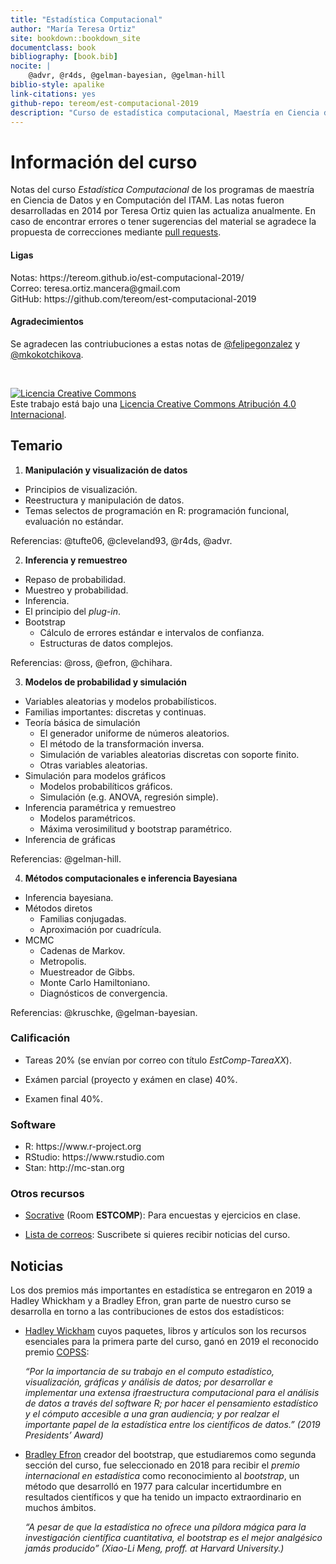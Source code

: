 ```yaml
--- 
title: "Estadística Computacional"
author: "María Teresa Ortiz"
site: bookdown::bookdown_site
documentclass: book
bibliography: [book.bib]
nocite: |
    @advr, @r4ds, @gelman-bayesian, @gelman-hill
biblio-style: apalike
link-citations: yes
github-repo: tereom/est-computacional-2019
description: "Curso de estadística computacional, Maestría en Ciencia de Datos, ITAM 2019."
---
```



# Información del curso {-}

Notas del curso *Estadística Computacional* de los programas de maestría en 
Ciencia de Datos y en Computación del ITAM. Las notas fueron desarrolladas en 
2014 por Teresa Ortiz quien las actualiza anualmente. En caso de encontrar 
errores o tener sugerencias del material se agradece la propuesta de 
correcciones mediante [pull requests](https://github.com/tereom/est-computacional-2019).

#### Ligas {-}

Notas: https://tereom.github.io/est-computacional-2019/    
Correo: teresa.ortiz.mancera@gmail.com   
GitHub: https://github.com/tereom/est-computacional-2019 

#### Agradecimientos {-}
Se agradecen las contriubuciones a estas notas de [\@felipegonzalez](https://github.com/felipegonzalez)
y [\@mkokotchikova](https://github.com/mkokotchikova).

</br>

<a rel="license" href="http://creativecommons.org/licenses/by/4.0/"><img alt="Licencia Creative Commons" style="border-width:0" src="https://i.creativecommons.org/l/by/4.0/88x31.png" /></a><br />Este trabajo está bajo una <a rel="license" href="http://creativecommons.org/licenses/by/4.0/">Licencia Creative Commons Atribución 4.0 Internacional</a>.


## Temario {-}

1. **Manipulación y visualización de datos**

-   Principios de visualización.
-   Reestructura y manipulación de datos.
-   Temas selectos de programación en R: programación funcional, evaluación 
no estándar.

Referencias: @tufte06, @cleveland93, @r4ds, @advr.

2. **Inferencia y remuestreo**

-   Repaso de probabilidad.
-   Muestreo y probabilidad.
-   Inferencia.
-   El principio del *plug-in*.
-   Bootstrap
    -   Cálculo de errores estándar e intervalos de confianza.
    -   Estructuras de datos complejos.

Referencias: @ross, @efron, @chihara.

3. **Modelos de probabilidad y simulación**

-   Variables aleatorias y modelos probabilísticos.
-   Familias importantes: discretas y continuas.
-   Teoría básica de simulación
    -   El generador uniforme de números aleatorios.
    -   El método de la transformación inversa.
    -   Simulación de variables aleatorias discretas con soporte finito.
    -   Otras variables aleatorias.
-   Simulación para modelos gráficos
    -   Modelos probabilíticos gráficos.
    -   Simulación (e.g. ANOVA, regresión simple).
-   Inferencia paramétrica y remuestreo
    -   Modelos paramétricos.
    -   Máxima verosimilitud y bootstrap paramétrico.
-   Inferencia de gráficas

 Referencias: @gelman-hill.

4. **Métodos computacionales e inferencia Bayesiana**

-   Inferencia bayesiana.
-   Métodos diretos
    -   Familias conjugadas.
    -   Aproximación por cuadrícula.
-   MCMC
    -   Cadenas de Markov.
    -   Metropolis.
    -   Muestreador de Gibbs.
    -   Monte Carlo Hamiltoniano.
    -   Diagnósticos de convergencia.

Referencias: @kruschke, @gelman-bayesian.

### Calificación {-}

* Tareas 20% (se envían por correo con título *EstComp-TareaXX*).

* Exámen parcial (proyecto y exámen en clase) 40%.

* Examen final 40%.

### Software {-}

- R: https://www.r-project.org
- RStudio: https://www.rstudio.com
- Stan: http://mc-stan.org

### Otros recursos {-}

* [Socrative](https://b.socrative.com/login/student/) (Room **ESTCOMP**):
Para encuestas y ejercicios en clase.


* [Lista de correos](https://docs.google.com/spreadsheets/d/1ZNdpl-_c495FRb1ZEZ-TpxFDBk5Uai-9Ms-IHgsYq-E/edit?usp=sharing): Suscribete si quieres recibir noticias del curso.

## Noticias {-}

Los dos premios más importantes en estadística se entregaron en 2019 a Hadley
Whickham y a Bradley Efron, gran parte de nuestro curso se desarrolla 
en torno a las contribuciones de estos dos estadísticos:

* [Hadley Wickham](https://community.amstat.org/copss/awards/presidents) 
cuyos paquetes, libros y artículos son los recursos esenciales para la primera
parte del curso, ganó en 2019 el reconocido premio [COPSS](https://en.wikipedia.org/wiki/COPSS_Presidents%27_Award):
    
    *"Por la importancia de su trabajo en el computo estadístico, visualización, 
    gráficas y análisis de datos; por desarrollar e implementar una extensa
    ifraestructura computacional para el análisis de datos a través del 
    *software* R; por hacer el pensamiento estadístico y el cómputo accesible
    a una gran audiencia; y por realzar el importante papel de la estadística
    entre los científicos de datos." (2019 Presidents' Award)*

* [Bradley Efron](https://statprize.org/index.cfm) creador del bootstrap, que
estudiaremos como segunda sección del curso, fue seleccionado en 2018 para
recibir el *premio internacional en estadística* como reconocimiento al
*bootstrap*, un método que desarrolló en 1977 para calcular incertidumbre en
resultados científicos y que ha tenido un impacto extraordinario en muchos
ámbitos.
    
    *"A pesar de que la estadística no ofrece una píldora mágica para la 
    investigación científica cuantitativa, el bootstrap es el mejor analgésico
    jamás producido " (Xiao-Li Meng, proff. at Harvard University.)*
